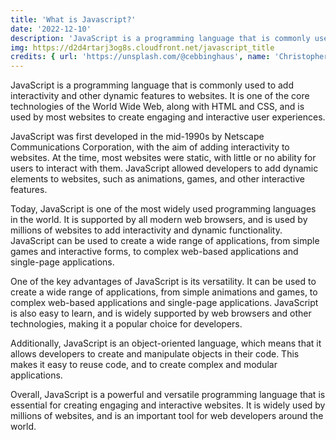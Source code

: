```yaml
---
title: 'What is Javascript?'
date: '2022-12-10'
description: 'JavaScript is a programming language that is commonly used to add interactivity and other dynamic features to websites.'
img: https://d2d4rtarj3og8s.cloudfront.net/javascript_title
credits: { url: 'https://unsplash.com/@cebbinghaus', name: 'Christopher Robin Ebbinghaus' }
---
```

JavaScript is a programming language that is commonly used to add interactivity and other dynamic features to websites. It is one of the core technologies of the World Wide Web, along with HTML and CSS, and is used by most websites to create engaging and interactive user experiences.

JavaScript was first developed in the mid-1990s by Netscape Communications Corporation, with the aim of adding interactivity to websites. At the time, most websites were static, with little or no ability for users to interact with them. JavaScript allowed developers to add dynamic elements to websites, such as animations, games, and other interactive features.

Today, JavaScript is one of the most widely used programming languages in the world. It is supported by all modern web browsers, and is used by millions of websites to add interactivity and dynamic functionality. JavaScript can be used to create a wide range of applications, from simple games and interactive forms, to complex web-based applications and single-page applications.

One of the key advantages of JavaScript is its versatility. It can be used to create a wide range of applications, from simple animations and games, to complex web-based applications and single-page applications. JavaScript is also easy to learn, and is widely supported by web browsers and other technologies, making it a popular choice for developers.

Additionally, JavaScript is an object-oriented language, which means that it allows developers to create and manipulate objects in their code. This makes it easy to reuse code, and to create complex and modular applications.

Overall, JavaScript is a powerful and versatile programming language that is essential for creating engaging and interactive websites. It is widely used by millions of websites, and is an important tool for web developers around the world.


